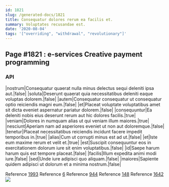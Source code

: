```yaml
---
id: 1821
slug: /generated-docs/1821
title: Consequatur dolores rerum ea facilis et.
summary: Voluptates recusandae est.
date: '2020-08-04'
tags: '["overriding", "withdrawal", "revolutionary"]'
---
```


## Page #1821 : e-services Creative payment programming
### API

|nostrum|Consequatur quaerat nulla minus delectus sequi deleniti ipsa aut.|false|
|soluta|Deserunt quaerat quia necessitatibus deleniti eaque voluptas dolorem.|false|
|autem|Consequatur consequatur ut consequatur optio reiciendis magni eum.|false|
|et|Placeat voluptate voluptatibus amet sit dicta eveniet aspernatur pariatur dolorem.|false|
|consequuntur|Ea deleniti nobis eius deserunt rerum aut hic dolores facilis.|true|
|veniam|Dolores in numquam alias ut qui veniam illum maiores.|true|
|nesciunt|Aperiam nam ad asperiores eveniet ut non aut doloremque.|false|
|tenetur|Placeat necessitatibus reiciendis incidunt facere impedit temporibus in.|true|
|alias|Cum ut corrupti minus est ad ut.|false|
|et|Iste eum maxime rerum et velit et.|true|
|est|Suscipit consequuntur eos in exercitationem dolorum iure sit enim voluptatibus.|false|
|id|Saepe harum harum quis est tempore placeat.|false|
|facilis|Illum expedita animi modi iure.|false|
|sed|Unde iure adipisci quo aliquam.|false|
|maiores|Sapiente quidem adipisci ut dolorum et a minima nostrum.|false|

Reference [1993](/generated-docs/1993)
Reference [6](/generated-docs/6)
Reference [944](/generated-docs/944)
Reference [148](/generated-docs/148)
Reference [1642](/generated-docs/1642)
![](/assets/cats-2.jpg)


